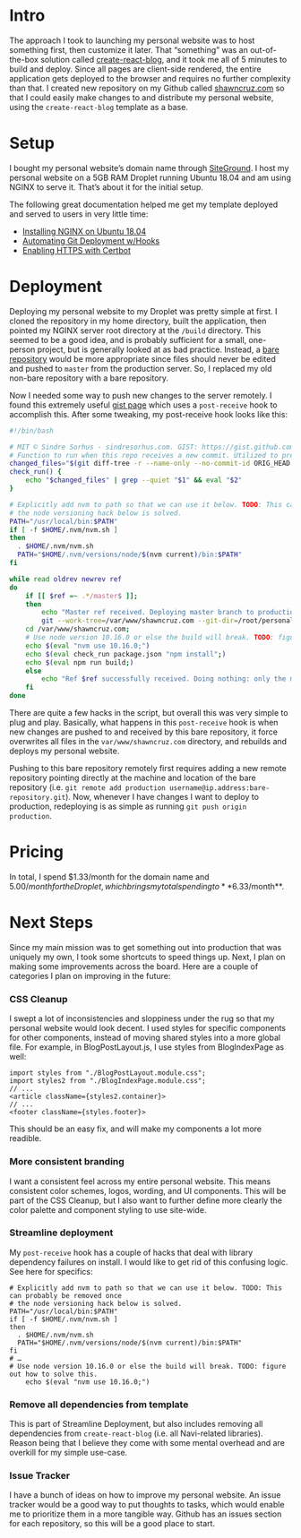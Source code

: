 
# Intro
The approach I took to launching my personal website was to host something first, then customize it later. That “something” was an out-of-the-box solution called [create-react-blog](https://github.com/jamesknelson/create-react-blog), and it took me all of 5 minutes to build and deploy. Since all pages are client-side rendered, the entire application gets deployed to the browser and requires no further complexity than that. I created new repository on my Github called [shawncruz.com](https://github.com/shawncruz/shawncruz.com) so that I could easily make changes to and distribute my personal website, using the `create-react-blog` template as a base. 

# Setup

I bought my personal website’s domain name through [SiteGround](https://www.siteground.com/kb/how_can_i_purchase_from_siteground_a_new_domain_name/). I host my personal website on a 5GB RAM Droplet running Ubuntu 18.04 and am using NGINX to serve it. That’s about it for the initial setup. 

The following great documentation helped me get my template deployed and served to users in very little time:
- [Installing NGINX on Ubuntu 18.04](https://www.digitalocean.com/community/tutorials/how-to-install-nginx-on-ubuntu-18-04)
- [Automating Git Deployment w/Hooks](https://gist.github.com/noelboss/3fe13927025b89757f8fb12e9066f2fa)
- [Enabling HTTPS with Certbot](https://certbot.eff.org/lets-encrypt/ubuntubionic-nginx.html)

# Deployment

Deploying my personal website to my Droplet was pretty simple at first. I cloned the repository in my home directory, built the application, then pointed my NGINX server root directory at the `/build` directory. This seemed to be a good idea, and is probably sufficient for a small, one-person project, but is generally looked at as bad practice. Instead, a [bare repository](https://www.saintsjd.com/2011/01/what-is-a-bare-git-repository/) would be more appropriate since files should never be edited and pushed to `master` from the production server. So, I replaced my old non-bare repository with a bare repository. 

Now I needed some way to push new changes to the server remotely. I found this extremely useful [gist page](https://gist.github.com/noelboss/3fe13927025b89757f8fb12e9066f2fa) which uses a `post-receive` hook to accomplish this. After some tweaking, my post-receive hook looks like this:

```bash
#!/bin/bash

# MIT © Sindre Sorhus - sindresorhus.com. GIST: https://gist.github.com/sindresorhus/7996717
# Function to run when this repo receives a new commit. Utilized to prevent running `npm install` unnecessarily.
changed_files="$(git diff-tree -r --name-only --no-commit-id ORIG_HEAD HEAD)"
check_run() {
	echo "$changed_files" | grep --quiet "$1" && eval "$2"
}

# Explicitly add nvm to path so that we can use it below. TODO: This can probably be removed once
# the node versioning hack below is solved.
PATH="/usr/local/bin:$PATH"
if [ -f $HOME/.nvm/nvm.sh ]
then
  . $HOME/.nvm/nvm.sh
  PATH="$HOME/.nvm/versions/node/$(nvm current)/bin:$PATH"
fi

while read oldrev newrev ref
do
    if [[ $ref =~ .*/master$ ]];
    then
        echo "Master ref received. Deploying master branch to production…"
        git --work-tree=/var/www/shawncruz.com --git-dir=/root/personal-blog checkout -f
	cd /var/www/shawncruz.com;
	# Use node version 10.16.0 or else the build will break. TODO: figure out how to solve this.
	echo $(eval "nvm use 10.16.0;")
	echo $(eval check_run package.json "npm install";)
	echo $(eval npm run build;)
    else
        echo "Ref $ref successfully received. Doing nothing: only the master branch may be deployed on this server."
    fi
done
```

There are quite a few hacks in the script, but overall this was very simple to plug and play. Basically, what happens in this `post-receive` hook is when new changes are pushed to and received by this bare repository, it force overwrites all files in the `var/www/shawncruz.com`  directory, and rebuilds and deploys my personal website. 

Pushing to this bare repository remotely first requires adding a new remote repository pointing directly at the machine and location of the bare repository (i.e. `git remote add production username@ip.address:bare-repository.git`). Now, whenever I have changes I want to deploy to production, redeploying is as simple as running `git push origin production`.

# Pricing
In total, I spend $1.33/month for the domain name and $5.00/month for the Droplet, which brings my total spending to **$6.33/month**.

# Next Steps

Since my main mission was to get something out into production that was uniquely my own, I took some shortcuts to speed things up. Next, I plan on making some improvements across the board. Here are a couple of categories I plan on improving in the future:

### CSS Cleanup
I swept a lot of inconsistencies and sloppiness under the rug so that my personal website would look decent. I used styles for specific components for other components, instead of moving shared styles into a more global file.
For example, in BlogPostLayout.js, I use styles from BlogIndexPage as well:
```
import styles from "./BlogPostLayout.module.css";
import styles2 from "./BlogIndexPage.module.css";
// ...
<article className={styles2.container}>
// ...
<footer className={styles.footer}>
```
This should be an easy fix, and will make my components a lot more readible.

### More consistent branding

I want a consistent feel across my entire personal website. This means consistent color schemes, logos, wording, and UI components. This will be part of the CSS Cleanup, but I also want to further define more clearly the color palette and component styling to use site-wide.

### Streamline deployment

My `post-receive` hook has a couple of hacks that deal with library dependency failures on install. I would like to get rid of this confusing logic. See here for specifics:
```
# Explicitly add nvm to path so that we can use it below. TODO: This can probably be removed once
# the node versioning hack below is solved.
PATH="/usr/local/bin:$PATH"
if [ -f $HOME/.nvm/nvm.sh ]
then
  . $HOME/.nvm/nvm.sh
  PATH="$HOME/.nvm/versions/node/$(nvm current)/bin:$PATH"
fi
# …
# Use node version 10.16.0 or else the build will break. TODO: figure out how to solve this.
	echo $(eval "nvm use 10.16.0;")
```

### Remove all dependencies from template 

This is part of Streamline Deployment, but also includes removing all dependencies from `create-react-blog` (i.e. all Navi-related libraries). Reason being that I believe they come with some mental overhead and are overkill for my simple use-case.

### Issue Tracker
I have a bunch of ideas on how to improve my personal website. An issue tracker would be a good way to put thoughts to tasks, which would enable me to prioritize them in a more tangible way. Github has an issues section for each repository, so this will be a good place to start.